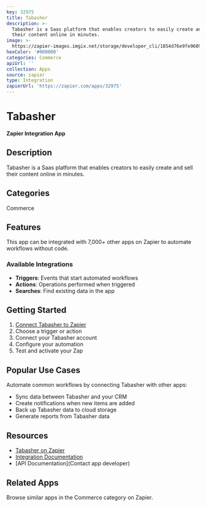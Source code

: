 ```yaml
---
key: 32975
title: Tabasher
description: >-
  Tabasher is a Saas platform that enables creators to easily create and sell
  their content online in minutes.
image: >-
  https://zapier-images.imgix.net/storage/developer_cli/1854d76e9fe9609e985d8d9e2df1b266.png?auto=format%2Ccompress&ixlib=python-3.0.0&q=50
hexColor: '#000000'
categories: Commerce
apiUrl: ''
collection: Apps
source: zapier
type: Integration
zapierUrl: 'https://zapier.com/apps/32975'
---
```

# Tabasher

**Zapier Integration App**

## Description

Tabasher is a Saas platform that enables creators to easily create and sell their content online in minutes.

## Categories

Commerce

## Features

This app can be integrated with 7,000+ other apps on Zapier to automate workflows without code.

### Available Integrations

- **Triggers**: Events that start automated workflows
- **Actions**: Operations performed when triggered
- **Searches**: Find existing data in the app

## Getting Started

1. [Connect Tabasher to Zapier](https://zapier.com/apps/32975)
2. Choose a trigger or action
3. Connect your Tabasher account
4. Configure your automation
5. Test and activate your Zap

## Popular Use Cases

Automate common workflows by connecting Tabasher with other apps:

- Sync data between Tabasher and your CRM
- Create notifications when new items are added
- Back up Tabasher data to cloud storage
- Generate reports from Tabasher data

## Resources

- [Tabasher on Zapier](https://zapier.com/apps/32975)
- [Integration Documentation](https://zapier.com/apps/32975/integrations)
- [API Documentation](Contact app developer)

## Related Apps

Browse similar apps in the Commerce category on Zapier.
